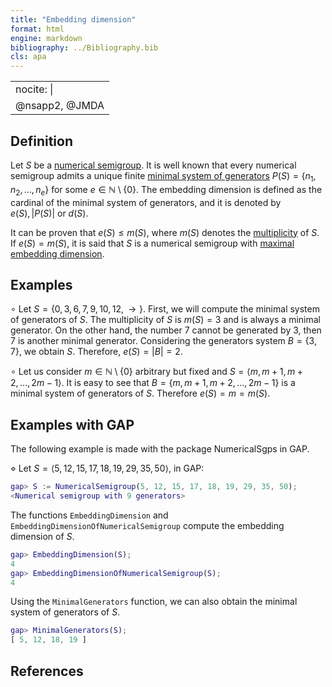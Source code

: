 ```yaml
---
title: "Embedding dimension"
format: html
engine: markdown
bibliography: ../Bibliography.bib
cls: apa
---
```


---
nocite: |
  @nsapp2, @JMDA
---

## Definition

Let $S$ be a [numerical semigroup](Numerical-semigroup.qmd). It is well known that every numerical semigroup admits a unique finite [minimal system of generators](Minimal-set-of-generators.qmd) $P(S) = \{n_1, n_2, \ldots, n_e\}$ for some $e \in \mathbb{N} \setminus \{0\}$. The embedding dimension is defined as the cardinal of the minimal system of generators, and it is denoted by $e(S), |P(S)|$ or $d(S)$.

It can be proven that $e(S) \le m(S)$, where $m(S)$ denotes the [multiplicity](Multiplicity.qmd) of $S$. If $e(S) = m(S)$, it is said that $S$ is a numerical semigroup with [maximal embedding dimension](../Families-NS/NS-maximal-embedding-dimension.qmd).

## Examples

$\circ$ Let $S = \{0, 3, 6, 7, 9, 10, 12, \rightarrow\}$. First, we will compute the minimal system of generators of $S$. The multiplicity of $S$ is $m(S) = 3$ and is always a minimal generator. On the other hand, the number $7$ cannot be generated by $3$, then $7$ is another minimal generator. Considering the generators system $B = \{3, 7\}$, we obtain $S$. Therefore, $e(S) = |B| = 2$.

$\circ$ Let us consider $m \in \mathbb{N} \setminus \{0\}$ arbitrary but fixed and $S = \langle m, m+1, m+2, \ldots, 2m - 1 \rangle$. It is easy to see that $B = \{m, m+1, m+2, \ldots, 2m - 1\}$ is a minimal system of generators of $S$. Therefore $e(S) = m = m(S)$.

## Examples with GAP

The following example is made with the package NumericalSgps in GAP.

$\diamond$ Let $S = \langle 5, 12, 15, 17, 18, 19, 29, 35, 50 \rangle$, in GAP:

``` gap
gap> S := NumericalSemigroup(5, 12, 15, 17, 18, 19, 29, 35, 50);
<Numerical semigroup with 9 generators>
```

The functions `EmbeddingDimension` and `EmbeddingDimensionOfNumericalSemigroup` compute the embedding dimension of $S$.

``` gap
gap> EmbeddingDimension(S);
4
gap> EmbeddingDimensionOfNumericalSemigroup(S);
4
```

Using the `MinimalGenerators` function, we can also obtain the minimal system of generators of $S$.

``` gap
gap> MinimalGenerators(S);
[ 5, 12, 18, 19 ]
```

## References

::: {#refs}

:::
